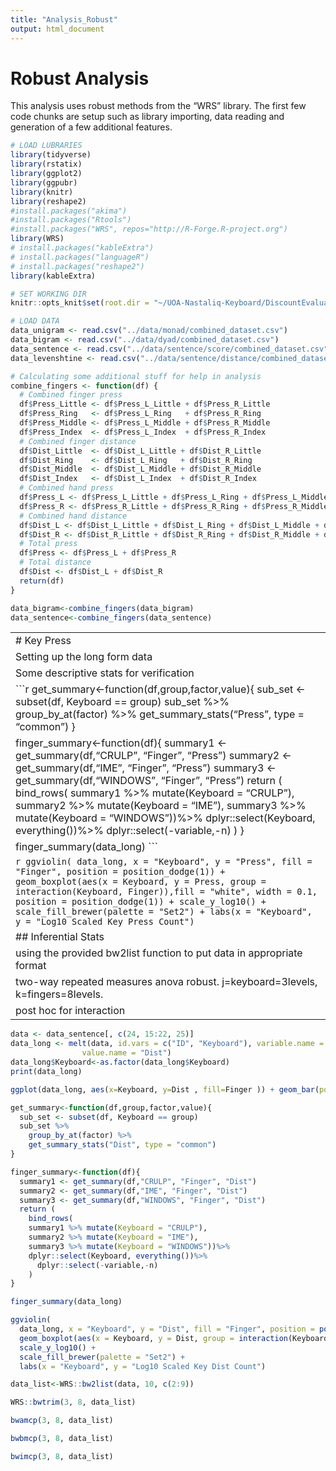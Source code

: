 ---
title: "Analysis_Robust"
output: html_document
---

# Robust Analysis

This analysis uses robust methods from the "WRS" library. The first few code chunks are setup such as library importing, data reading and generation of a few additional features.

```{r, echo=FALSE}
# LOAD LUBRARIES
library(tidyverse)
library(rstatix)
library(ggplot2)
library(ggpubr)
library(knitr)
library(reshape2)
#install.packages("akima")
#install.packages("Rtools")
#install.packages("WRS", repos="http://R-Forge.R-project.org")
library(WRS)
# install.packages("kableExtra")
# install.packages("languageR")
# install.packages("reshape2")
library(kableExtra)
```

```{r, echo=FALSE}
# SET WORKING DIR
knitr::opts_knit$set(root.dir = "~/UOA-Nastaliq-Keyboard/DiscountEvaluation/src_r/")
```

```{r}
# LOAD DATA
data_unigram <- read.csv("../data/monad/combined_dataset.csv")
data_bigram <- read.csv("../data/dyad/combined_dataset.csv")
data_sentence <- read.csv("../data/sentence/score/combined_dataset.csv")
data_levenshtine <- read.csv("../data/sentence/distance/combined_dataset.csv")
```

```{r, echo=FALSE}
# Calculating some additional stuff for help in analysis
combine_fingers <- function(df) {
  # Combined finger press
  df$Press_Little <- df$Press_L_Little + df$Press_R_Little
  df$Press_Ring   <- df$Press_L_Ring   + df$Press_R_Ring
  df$Press_Middle <- df$Press_L_Middle + df$Press_R_Middle
  df$Press_Index  <- df$Press_L_Index  + df$Press_R_Index
  # Combined finger distance
  df$Dist_Little  <- df$Dist_L_Little + df$Dist_R_Little
  df$Dist_Ring    <- df$Dist_L_Ring   + df$Dist_R_Ring
  df$Dist_Middle  <- df$Dist_L_Middle + df$Dist_R_Middle
  df$Dist_Index   <- df$Dist_L_Index  + df$Dist_R_Index
  # Combined hand press
  df$Press_L <- df$Press_L_Little + df$Press_L_Ring + df$Press_L_Middle + df$Press_L_Index
  df$Press_R <- df$Press_R_Little + df$Press_R_Ring + df$Press_R_Middle + df$Press_R_Index
  # Combined hand distance
  df$Dist_L <- df$Dist_L_Little + df$Dist_L_Ring + df$Dist_L_Middle + df$Dist_L_Index
  df$Dist_R <- df$Dist_R_Little + df$Dist_R_Ring + df$Dist_R_Middle + df$Dist_R_Index
  # Total press
  df$Press <- df$Press_L + df$Press_R
  # Total distance
  df$Dist <- df$Dist_L + df$Dist_R
  return(df)
}

data_bigram<-combine_fingers(data_bigram)
data_sentence<-combine_fingers(data_sentence)
```
------------------------------------------------------------------------
# Key Press

Setting up the long form data
```{r, echo=FALSE}
data <- data_sentence[, c(24, 7:14, 25)]
data_long <- melt(data, id.vars = c("ID", "Keyboard"), variable.name = "Finger", 
                value.name = "Press")
data_long$Keyboard<-as.factor(data_long$Keyboard)
print(data_long)
```

Some descriptive stats for verification
```{r echo =" FALSE"}
ggplot(data_long, aes(x=Keyboard, y=Press , fill=Finger )) + geom_bar(position = "dodge", stat = "summary", fun = "sum")+scale_fill_brewer(palette = "Set2")+labs(x = "Ket Press Count", y = "Keyboard")
```

```{r, echo = FALSE}
get_summary<-function(df,group,factor,value){
  sub_set <- subset(df, Keyboard == group)
  sub_set %>%
    group_by_at(factor) %>%
    get_summary_stats("Press", type = "common")
}

finger_summary<-function(df){
  summary1 <- get_summary(df,"CRULP", "Finger", "Press")
  summary2 <- get_summary(df,"IME", "Finger", "Press")
  summary3 <- get_summary(df,"WINDOWS", "Finger", "Press")
  return (
    bind_rows(
    summary1 %>% mutate(Keyboard = "CRULP"),
    summary2 %>% mutate(Keyboard = "IME"),
    summary3 %>% mutate(Keyboard = "WINDOWS"))%>%
    dplyr::select(Keyboard, everything())%>%
      dplyr::select(-variable,-n)
    )
}

finger_summary(data_long)
```

```{r, echo = FALSE}
ggviolin(
  data_long, x = "Keyboard", y = "Press", fill = "Finger", position = position_dodge(1)) +
  geom_boxplot(aes(x = Keyboard, y = Press, group = interaction(Keyboard, Finger)),fill = "white", width = 0.1, position = position_dodge(1)) +
  scale_y_log10() +
  scale_fill_brewer(palette = "Set2") +
  labs(x = "Keyboard", y = "Log10 Scaled Key Press Count")
```

## Inferential Stats

using the provided bw2list function to put data in appropriate format
```{r, echo=FALSE}
data_list<-WRS::bw2list(data, 10, c(2:9))
```

two-way repeated measures anova robust. j=keyboard=3levels, k=fingers=8levels.
```{r, echo=FALSE}
WRS::bwtrim(3, 8, data_list)
```
post hoc for factor A and B
```{r, echo=FALSE}
bwamcp(3, 8, data_list)
```
```{r, echo=FALSE}
bwbmcp(3, 8, data_list)
```

post hoc for interaction
```{r, echo=FALSE}
bwimcp(3, 8, data_list)
```
------------------------------------------------------------------------
```{r, echo=FALSE}
data <- data_sentence[, c(24, 15:22, 25)]
data_long <- melt(data, id.vars = c("ID", "Keyboard"), variable.name = "Finger", 
                value.name = "Dist")
data_long$Keyboard<-as.factor(data_long$Keyboard)
print(data_long)
```

```{r echo =" FALSE"}
ggplot(data_long, aes(x=Keyboard, y=Dist , fill=Finger )) + geom_bar(position = "dodge", stat = "summary", fun = "sum")+scale_fill_brewer(palette = "Set2")+labs(x = "Keyying Dist", y = "Keyboard")
```

```{r, echo = FALSE}
get_summary<-function(df,group,factor,value){
  sub_set <- subset(df, Keyboard == group)
  sub_set %>%
    group_by_at(factor) %>%
    get_summary_stats("Dist", type = "common")
}

finger_summary<-function(df){
  summary1 <- get_summary(df,"CRULP", "Finger", "Dist")
  summary2 <- get_summary(df,"IME", "Finger", "Dist")
  summary3 <- get_summary(df,"WINDOWS", "Finger", "Dist")
  return (
    bind_rows(
    summary1 %>% mutate(Keyboard = "CRULP"),
    summary2 %>% mutate(Keyboard = "IME"),
    summary3 %>% mutate(Keyboard = "WINDOWS"))%>%
    dplyr::select(Keyboard, everything())%>%
      dplyr::select(-variable,-n)
    )
}

finger_summary(data_long)
```

```{r, echo = FALSE}
ggviolin(
  data_long, x = "Keyboard", y = "Dist", fill = "Finger", position = position_dodge(1)) +
  geom_boxplot(aes(x = Keyboard, y = Dist, group = interaction(Keyboard, Finger)),fill = "white", width = 0.1, position = position_dodge(1)) +
  scale_y_log10() +
  scale_fill_brewer(palette = "Set2") +
  labs(x = "Keyboard", y = "Log10 Scaled Key Dist Count")
```

```{r, echo=FALSE}
data_list<-WRS::bw2list(data, 10, c(2:9))
```
```{r, echo=FALSE}
WRS::bwtrim(3, 8, data_list)
```

```{r, echo=FALSE}
bwamcp(3, 8, data_list)
```

```{r, echo=FALSE}
bwbmcp(3, 8, data_list)
```

```{r, echo=FALSE}
bwimcp(3, 8, data_list)
```